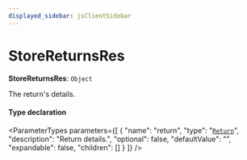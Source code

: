 ```yaml
---
displayed_sidebar: jsClientSidebar
---
```



# StoreReturnsRes

 **StoreReturnsRes**: `Object`

The return's details.

#### Type declaration

<ParameterTypes parameters={[
  {
    "name": "return",
    "type": "[`Return`](../classes/internal.Return.mdx)",
    "description": "Return details.",
    "optional": false,
    "defaultValue": "",
    "expandable": false,
    "children": []
  }
]} />
